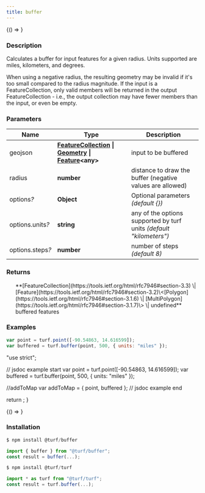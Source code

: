 ```yaml
---
title: buffer
---
```



<!-- Expose turf as global var for experimenting in the browser console -->

<BrowserOnly>{() => <WindowTurfGlobal turf={turf} />}</BrowserOnly>

### Description

Calculates a buffer for input features for a given radius. Units supported are miles, kilometers, and degrees.

When using a negative radius, the resulting geometry may be invalid if
it's too small compared to the radius magnitude. If the input is a
FeatureCollection, only valid members will be returned in the output
FeatureCollection - i.e., the output collection may have fewer members than
the input, or even be empty.

### Parameters

| Name                  | Type                                                                                                                                                                                                         | Description                                                         |
| --------------------- | ------------------------------------------------------------------------------------------------------------------------------------------------------------------------------------------------------------ | ------------------------------------------------------------------- |
| geojson               | **[FeatureCollection](https://tools.ietf.org/html/rfc7946#section-3.3) \| [Geometry](https://tools.ietf.org/html/rfc7946#section-3.1) \| [Feature](https://tools.ietf.org/html/rfc7946#section-3.2)\<any\>** | input to be buffered                                                |
| radius                | **number**                                                                                                                                                                                                   | distance to draw the buffer (negative values are allowed)           |
| options<i>?</i>       | **Object**                                                                                                                                                                                                   | Optional parameters _(default \{\})_                                |
| options.units<i>?</i> | **string**                                                                                                                                                                                                   | any of the options supported by turf units _(default "kilometers")_ |
| options.steps<i>?</i> | **number**                                                                                                                                                                                                   | number of steps _(default 8)_                                       |

### Returns

<ul>
  **[FeatureCollection](https://tools.ietf.org/html/rfc7946#section-3.3) \| [Feature](https://tools.ietf.org/html/rfc7946#section-3.2)\<[Polygon](https://tools.ietf.org/html/rfc7946#section-3.1.6) \| [MultiPolygon](https://tools.ietf.org/html/rfc7946#section-3.1.7)\> \| undefined** buffered features

</ul>

### Examples

```javascript
var point = turf.point([-90.54863, 14.616599]);
var buffered = turf.buffer(point, 500, { units: "miles" });
```

  "use strict";

  // jsdoc example start
  var point = turf.point([-90.54863, 14.616599]);
  var buffered = turf.buffer(point, 500, { units: "miles" });

  //addToMap
  var addToMap = { point, buffered };
  // jsdoc example end

  return <ExampleMap addToMap={addToMap} />;
}

<!-- prettier-ignore -->
<BrowserOnly>{() => <Map0 />}</BrowserOnly>

### Installation

```javascript
$ npm install @turf/buffer

import { buffer } from "@turf/buffer";
const result = buffer(...);
```

```javascript
$ npm install @turf/turf

import * as turf from "@turf/turf";
const result = turf.buffer(...);
```
